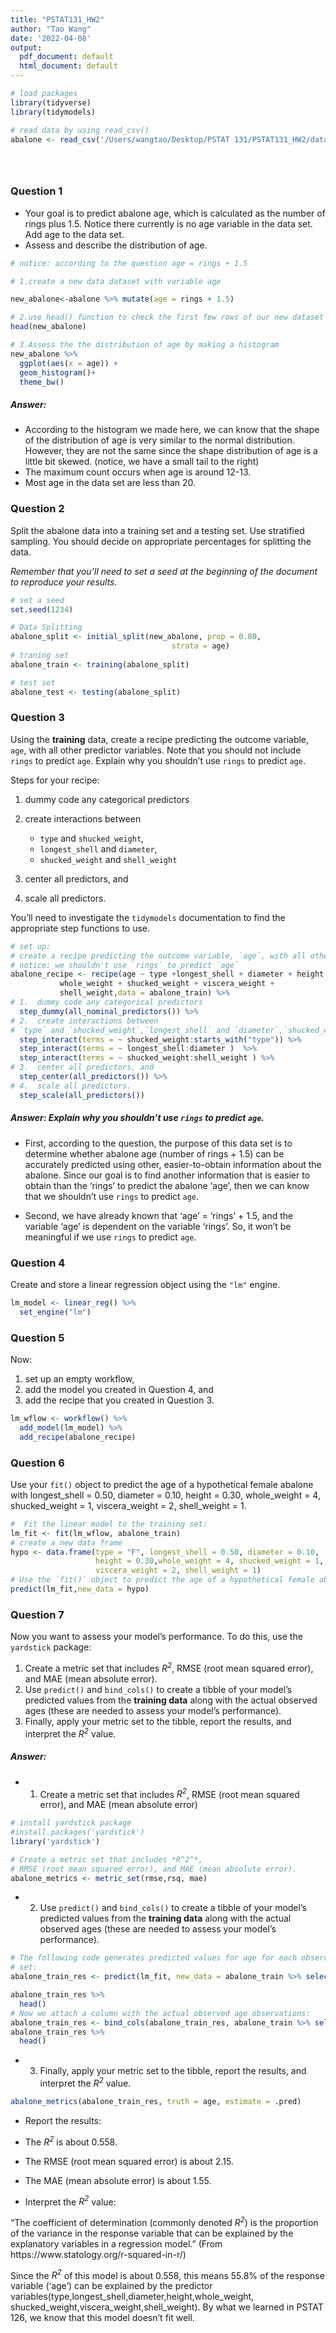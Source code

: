 ```yaml
---
title: "PSTAT131_HW2"
author: "Tao Wang"
date: '2022-04-08'
output:
  pdf_document: default
  html_document: default
---
```


```r
# load packages
library(tidyverse)
library(tidymodels)

# read data by using read_csv()
abalone <- read_csv('/Users/wangtao/Desktop/PSTAT 131/PSTAT131_HW2/data/abalone.csv')





```


### Question 1
* Your goal is to predict abalone age, which is calculated as the number of rings plus 1.5. Notice there currently is no age variable in the data set. Add age to the data set.
* Assess and describe the distribution of age.

```r
# notice: according to the question age = rings + 1.5

# 1.create a new data dataset with variable age

new_abalone<-abalone %>% mutate(age = rings + 1.5)

# 2.use head() function to check the first few rows of our new dataset
head(new_abalone)

# 3.Assess the the distribution of age by making a histogram 
new_abalone %>% 
  ggplot(aes(x = age)) +
  geom_histogram()+
  theme_bw()


```

##### Answer: 
* According to the histogram we made here, we can know that the shape of the distribution of age is very similar to the normal distribution. However, they are not the same since the shape distribution of age is a little bit skewed. (notice, we have a small tail to the right)
* The maximum count occurs when age is around 12-13.
* Most age in the data set are less than 20.


### Question 2

Split the abalone data into a training set and a testing set. Use stratified sampling. You should decide on appropriate percentages for splitting the data.

*Remember that you'll need to set a seed at the beginning of the document to reproduce your results.*

```r
# set a seed
set.seed(1234)

# Data Splitting
abalone_split <- initial_split(new_abalone, prop = 0.80,
                                    strata = age)
# traning set 
abalone_train <- training(abalone_split)

# test set
abalone_test <- testing(abalone_split)


```


### Question 3

Using the **training** data, create a recipe predicting the outcome variable, `age`, with all other predictor variables. Note that you should not include `rings` to predict `age`. Explain why you shouldn't use `rings` to predict `age`.

Steps for your recipe:

1.  dummy code any categorical predictors

2.  create interactions between

    -   `type` and `shucked_weight`,
    -   `longest_shell` and `diameter`,
    -   `shucked_weight` and `shell_weight`

3.  center all predictors, and

4.  scale all predictors.

You'll need to investigate the `tidymodels` documentation to find the appropriate step functions to use.

```r
# set up:
# create a recipe predicting the outcome variable, `age`, with all other predictor variables
# notice: we shouldn't use `rings` to predict `age`
abalone_recipe <- recipe(age ~ type +longest_shell + diameter + height +
           whole_weight + shucked_weight + viscera_weight +
           shell_weight,data = abalone_train) %>% 
# 1.  dummy code any categorical predictors
  step_dummy(all_nominal_predictors()) %>% 
# 2.  create interactions between 
# `type` and `shucked_weight`,`longest_shell` and `diameter`,`shucked_weight` and `shell_weight`
  step_interact(terms = ~ shucked_weight:starts_with("type")) %>% 
  step_interact(terms = ~ longest_shell:diameter )  %>% 
  step_interact(terms = ~ shucked_weight:shell_weight ) %>% 
# 3.  center all predictors, and
  step_center(all_predictors()) %>%
# 4.  scale all predictors.
  step_scale(all_predictors())
```

##### Answer: Explain why you shouldn't use `rings` to predict `age`.

* First, according to the question, the purpose of this data set is to determine whether abalone age (number of rings + 1.5) can be accurately predicted using other, easier-to-obtain information about the abalone. Since our goal is to find another information that is easier to obtain than the 'rings' to predict the abalone 'age', then we can know that we shouldn't use `rings` to predict `age`.

* Second, we have already known that 'age' = 'rings' + 1.5, and the variable 'age' is dependent on the variable 'rings'. So, it won't be meaningful if we use `rings` to predict `age`.



### Question 4

Create and store a linear regression object using the `"lm"` engine.

```r
lm_model <- linear_reg() %>% 
  set_engine("lm")
```


### Question 5

Now:

1.  set up an empty workflow,
2.  add the model you created in Question 4, and
3.  add the recipe that you created in Question 3.

```r
lm_wflow <- workflow() %>% 
  add_model(lm_model) %>% 
  add_recipe(abalone_recipe)
```


### Question 6

Use your `fit()` object to predict the age of a hypothetical female abalone with longest_shell = 0.50, diameter = 0.10, height = 0.30, whole_weight = 4, shucked_weight = 1, viscera_weight = 2, shell_weight = 1.

```r
#  Fit the linear model to the training set:
lm_fit <- fit(lm_wflow, abalone_train)
# create a new data frame
hypo <- data.frame(type = "F", longest_shell = 0.50, diameter = 0.10,
                   height = 0.30,whole_weight = 4, shucked_weight = 1, 
                   viscera_weight = 2, shell_weight = 1)
# Use the `fit()` object to predict the age of a hypothetical female abalone 
predict(lm_fit,new_data = hypo)


```



### Question 7

Now you want to assess your model's performance. To do this, use the `yardstick` package:

1.  Create a metric set that includes *R^2^*, RMSE (root mean squared error), and MAE (mean absolute error).
2.  Use `predict()` and `bind_cols()` to create a tibble of your model's predicted values from the **training data** along with the actual observed ages (these are needed to assess your model's performance).
3.  Finally, apply your metric set to the tibble, report the results, and interpret the *R^2^* value.

##### Answer:
* 1. Create a metric set that includes *R^2^*, RMSE (root mean squared error), and MAE (mean absolute error)

```r
# install yardstick package
#install.packages('yardstick')
library('yardstick')

# Create a metric set that includes *R^2^*, 
# RMSE (root mean squared error), and MAE (mean absolute error).
abalone_metrics <- metric_set(rmse,rsq, mae)

```

* 2. Use `predict()` and `bind_cols()` to create a tibble of your model's predicted values from the **training data** along with the actual observed ages (these are needed to assess your model's performance).

```r
# The following code generates predicted values for age for each observation in the training 
# set:
abalone_train_res <- predict(lm_fit, new_data = abalone_train %>% select(-age))

abalone_train_res %>% 
  head()
# Now we attach a column with the actual observed age observations:
abalone_train_res <- bind_cols(abalone_train_res, abalone_train %>% select(age))
abalone_train_res %>% 
  head()

```

* 3.  Finally, apply your metric set to the tibble, report the results, and interpret the *R^2^* value.
```r
abalone_metrics(abalone_train_res, truth = age, estimate = .pred)
```
* Report the results:
 - The *R^2^* is about 0.558.
 - The RMSE (root mean squared error) is about 2.15.
 - The MAE (mean absolute error) is about 1.55.
 
 * Interpret the *R^2^* value:
 
"The coefficient of determination (commonly denoted *R^2^*) is the proportion of the variance in the response variable that can be explained by the explanatory variables in a regression model."
(From https://www.statology.org/r-squared-in-r/)

Since the *R^2^* of this model is about 0.558, this means 55.8% of the response variable ('age') can be explained by the predictor variables(type,longest_shell,diameter,height,whole_weight,
shucked_weight,viscera_weight,shell_weight). By what we learned in PSTAT 126, we know that this model doesn't fit well.  







